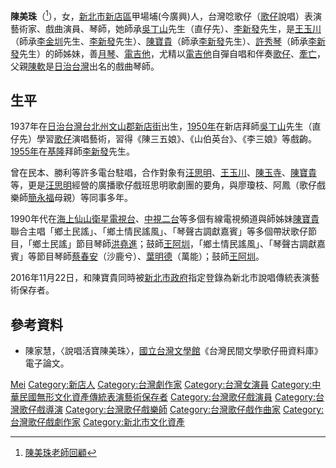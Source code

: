 {{Refimprove|time=2021-01-15T19:11:01+00:00}}
'''陳美珠'''（{{bd|1936年|11月7日|2019年|10月26日|catIdx=Chen}}<ref>[https://www.youtube.com/watch?v=hk5qrFe2yW0 陳美珠老師回顧]</ref>），女，[[新北市|新北市]][[新店區|新店區]]甲場埔(今廣興)人，台灣唸歌仔（[[歌仔|歌仔]]說唱）表演藝術家、戲曲演員、琴師，她師承[[吳丁山|吳丁山]]先生（直仔先）、[[李新發|李新發]]先生，是[[王玉川_(唸歌仔藝術家)|王玉川]]（師承[[李金圳|李金圳]]先生、[[李新發|李新發]]先生）、[[陳寶貴|陳寶貴]]（師承[[李新發|李新發]]先生）、[[許秀琴|許秀琴]]（師承[[李新發|李新發]]先生）的師姊妹，善[[月琴|月琴]]、[[電吉他|電吉他]]，尤精以[[電吉他|電吉他]]自彈自唱和伴奏[[歌仔|歌仔]]、[[牽亡|牽亡]]，父親[[陳軟|陳軟]]是[[日治台灣|日治台灣]]出名的戲曲琴師。

== 生平 ==
1937年在[[日治台灣|日治台灣]][[台北州|台北州]][[文山郡|文山郡]][[新店街|新店街]]出生，[[1950年|1950年]]在新店拜師[[吳丁山|吳丁山]]先生（直仔先）學習[[歌仔|歌仔]]演唱藝術，習得《陳三五娘》、《山伯英台》、《李三娘》等戲齣。[[1955年|1955年]]在[[基隆|基隆]]拜師[[李新發|李新發]]先生。

曾在民本、勝利等許多電台駐唱，合作對象有[[汪思明|汪思明]]、[[王玉川_(唸歌仔藝術家)|王玉川]]、[[陳玉寺|陳玉寺]]、[[陳寶貴|陳寶貴]]等，更是[[汪思明|汪思明]]經營的廣播歌仔戲班思明歌劇團的要角，與廖瓊枝、阿鳳（歌仔戲樂師[[簡永福|簡永福]]母親）等同事多年。

1990年代在[[海上仙山衛星電視台|海上仙山衛星電視台]]、[[中視二台|中視二台]]等多個有線電視頻道與師姊妹[[陳寶貴|陳寶貴]]聯合主唱「鄉土民謠」、「鄉土情民謠風」、「琴聲古調獻嘉賓」等多個帶狀歌仔節目，「鄉土民謠」節目琴師[[洪堯進|洪堯進]]；鼓師[[王阿圳|王阿圳]]，「鄉土情民謠風」、「琴聲古調獻嘉賓」等節目琴師[[蔡春安|蔡春安]]（沙鹿兮）、[[葉明德|葉明德]]（萬能）；鼓師[[王阿圳|王阿圳]]。

2016年11月22日，和陳寶貴同時被[[新北市政府|新北市政府]]指定登錄為新北市說唱傳統表演藝術保存者。

== 參考資料 ==
{{reflist}}
* 陳家慧，〈說唱活寶陳美珠〉，[[國立台灣文學館|國立台灣文學館]]《台灣民間文學歌仔冊資料庫》電子論文。

{{Authority control}}
{{DEFAULTSORT:Chen陈}}
[[Category:陳姓|Mei]]
[[Category:新店人|Category:新店人]]
[[Category:台灣劇作家|Category:台灣劇作家]]
[[Category:台灣女演員|Category:台灣女演員]]
[[Category:中華民國無形文化資產傳統表演藝術保存者|Category:中華民國無形文化資產傳統表演藝術保存者]]
[[Category:台灣歌仔戲演員|Category:台灣歌仔戲演員]]
[[Category:台灣歌仔戲導演|Category:台灣歌仔戲導演]]
[[Category:台灣歌仔戲樂師|Category:台灣歌仔戲樂師]]
[[Category:台灣歌仔戲作曲家|Category:台灣歌仔戲作曲家]]
[[Category:台灣歌仔戲劇作家|Category:台灣歌仔戲劇作家]]
[[Category:新北市文化資產|Category:新北市文化資產]]